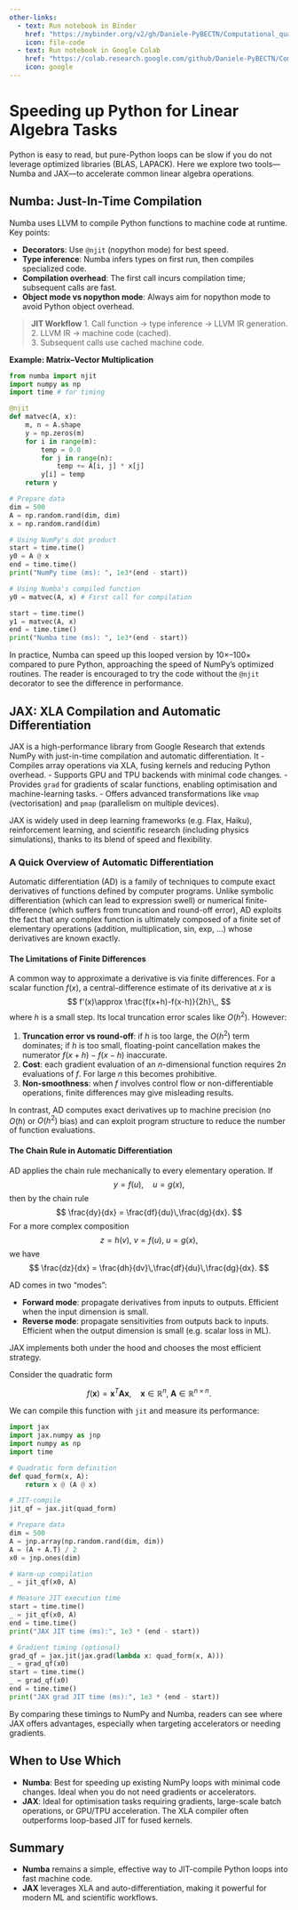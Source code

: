 ```yaml
---
other-links:
  - text: Run notebook in Binder
    href: "https://mybinder.org/v2/gh/Daniele-PyBECTN/Computational_quantum_optics_lectures/notebooks/?urlpath=lab/tree/notebooks/lecture1/numba_and_jax.ipynb"
    icon: file-code
  - text: Run notebook in Google Colab
    href: "https://colab.research.google.com/github/Daniele-PyBECTN/Computational_quantum_optics_lectures/blob/notebooks/notebooks/lecture1/numba_and_jax.ipynb"
    icon: google
---
```

# Speeding up Python for Linear Algebra Tasks

Python is easy to read, but pure-Python loops can be slow if you do not leverage optimized libraries (BLAS, LAPACK). Here we explore two tools—Numba and JAX—to accelerate common linear algebra operations.

## Numba: Just-In-Time Compilation

Numba uses LLVM to compile Python functions to machine code at runtime. Key points:

- **Decorators**: Use `@njit` (nopython mode) for best speed.  
- **Type inference**: Numba infers types on first run, then compiles specialized code.  
- **Compilation overhead**: The first call incurs compilation time; subsequent calls are fast.  
- **Object mode vs nopython mode**: Always aim for nopython mode to avoid Python object overhead.

> **JIT Workflow**
> 1. Call function → type inference → LLVM IR generation.  
> 2. LLVM IR → machine code (cached).  
> 3. Subsequent calls use cached machine code.

**Example: Matrix–Vector Multiplication**

```python
from numba import njit
import numpy as np
import time # for timing

@njit
def matvec(A, x):
    m, n = A.shape
    y = np.zeros(m)
    for i in range(m):
        temp = 0.0
        for j in range(n):
            temp += A[i, j] * x[j]
        y[i] = temp
    return y

# Prepare data
dim = 500
A = np.random.rand(dim, dim)
x = np.random.rand(dim)

# Using NumPy's dot product
start = time.time()
y0 = A @ x
end = time.time()
print("NumPy time (ms): ", 1e3*(end - start))

# Using Numba's compiled function
y0 = matvec(A, x) # First call for compilation

start = time.time()
y1 = matvec(A, x)
end = time.time()
print("Numba time (ms): ", 1e3*(end - start))
```

In practice, Numba can speed up this looped version by 10×–100× compared to pure Python, approaching the speed of NumPy's optimized routines. The reader is encouraged to try the code without the `@njit` decorator to see the difference in performance.

## JAX: XLA Compilation and Automatic Differentiation

JAX is a high-performance library from Google Research that extends NumPy with just-in-time compilation and automatic differentiation. It
- Compiles array operations via XLA, fusing kernels and reducing Python overhead.
- Supports GPU and TPU backends with minimal code changes.
- Provides `grad` for gradients of scalar functions, enabling optimisation and machine-learning tasks.
- Offers advanced transformations like `vmap` (vectorisation) and `pmap` (parallelism on multiple devices).

JAX is widely used in deep learning frameworks (e.g. Flax, Haiku), reinforcement learning, and scientific research (including physics simulations), thanks to its blend of speed and flexibility.

### A Quick Overview of Automatic Differentiation

Automatic differentiation (AD) is a family of techniques to compute exact derivatives of functions defined by computer programs. Unlike symbolic differentiation (which can lead to expression swell) or numerical finite-difference (which suffers from truncation and round-off error), AD exploits the fact that any complex function is ultimately composed of a finite set of elementary operations (addition, multiplication, sin, exp, …) whose derivatives are known exactly.  

#### The Limitations of Finite Differences

A common way to approximate a derivative is via finite differences. For a scalar function $f(x)$, a central-difference estimate of its derivative at $x$ is
$$
f'(x)\approx \frac{f(x+h)-f(x-h)}{2h}\,,
$$
where $h$ is a small step.  Its local truncation error scales like $O(h^2)$.  However:

1. **Truncation error vs round-off**: if $h$ is too large, the $O(h^2)$ term dominates; if $h$ is too small, floating-point cancellation makes the numerator $f(x+h)-f(x-h)$ inaccurate.  
2. **Cost**: each gradient evaluation of an $n$-dimensional function requires $2n$ evaluations of $f$. For large $n$ this becomes prohibitive.  
3. **Non-smoothness**: when $f$ involves control flow or non-differentiable operations, finite differences may give misleading results.  

In contrast, AD computes exact derivatives up to machine precision (no $O(h)$ or $O(h^2)$ bias) and can exploit program structure to reduce the number of function evaluations.

#### The Chain Rule in Automatic Differentiation

AD applies the chain rule mechanically to every elementary operation.  If
$$
y = f(u), \quad u = g(x),
$$
then by the chain rule
$$
\frac{dy}{dx}
= \frac{df}{du}\,\frac{dg}{dx}.
$$
For a more complex composition
$$
z = h(v),\  
v = f(u),\  
u = g(x),
$$
we have
$$
\frac{dz}{dx}
= \frac{dh}{dv}\,\frac{df}{du}\,\frac{dg}{dx}.
$$

AD comes in two “modes”:

- **Forward mode**: propagate derivatives from inputs to outputs. Efficient when the input dimension is small.  
- **Reverse mode**: propagate sensitivities from outputs back to inputs. Efficient when the output dimension is small (e.g. scalar loss in ML).  

JAX implements both under the hood and chooses the most efficient strategy.

Consider the quadratic form

$$
f(\mathbf{x}) = \mathbf{x}^T \mathbf{A} \mathbf{x}, \quad \mathbf{x} \in \mathbb{R}^n, \; \mathbf{A} \in \mathbb{R}^{n\times n}.
$$

We can compile this function with `jit` and measure its performance:

```python
import jax
import jax.numpy as jnp
import numpy as np
import time

# Quadratic form definition
def quad_form(x, A):
    return x @ (A @ x)

# JIT-compile
jit_qf = jax.jit(quad_form)

# Prepare data
dim = 500
A = jnp.array(np.random.rand(dim, dim))
A = (A + A.T) / 2
x0 = jnp.ones(dim)

# Warm-up compilation
_ = jit_qf(x0, A)

# Measure JIT execution time
start = time.time()
_ = jit_qf(x0, A)
end = time.time()
print("JAX JIT time (ms):", 1e3 * (end - start))

# Gradient timing (optional)
grad_qf = jax.jit(jax.grad(lambda x: quad_form(x, A)))
_ = grad_qf(x0)
start = time.time()
_ = grad_qf(x0)
end = time.time()
print("JAX grad JIT time (ms):", 1e3 * (end - start))
```

By comparing these timings to NumPy and Numba, readers can see where JAX offers advantages, especially when targeting accelerators or needing gradients.

## When to Use Which

- **Numba**: Best for speeding up existing NumPy loops with minimal code changes. Ideal when you do not need gradients or accelerators.
- **JAX**: Ideal for optimisation tasks requiring gradients, large-scale batch operations, or GPU/TPU acceleration. The XLA compiler often outperforms loop-based JIT for fused kernels.

## Summary

- **Numba** remains a simple, effective way to JIT-compile Python loops into fast machine code.
- **JAX** leverages XLA and auto-differentiation, making it powerful for modern ML and scientific workflows.
